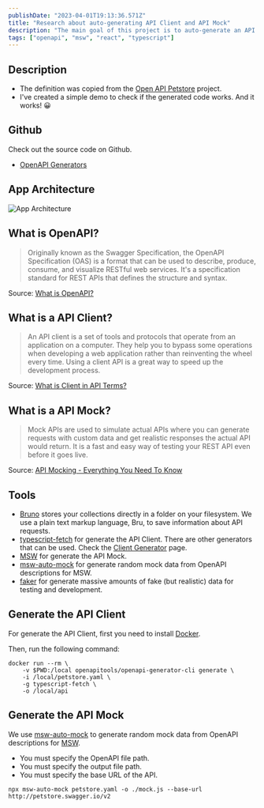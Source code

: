 ```yaml
---
publishDate: "2023-04-01T19:13:36.571Z"
title: "Research about auto-generating API Client and API Mock"
description: "The main goal of this project is to auto-generate an API Client, an API Mock, and a Bruno Collection. All of them generating from the same Open API definition"
tags: ["openapi", "msw", "react", "typescript"]
---
```


## Description

- The definition was copied from the [Open API Petstore](https://raw.githubusercontent.com/openapitools/openapi-generator/master/modules/openapi-generator/src/test/resources/3_0/petstore.yaml) project.
- I've created a simple demo to check if the generated code works. And it works! 😀

## Github

Check out the source code on Github.

- [OpenAPI Generators](https://github.com/brunogarcia/openapi-generators)

## App Architecture

![App Architecture](https://github.com/brunogarcia/openapi-generators/blob/main/app-architecture.png?raw=true)

## What is OpenAPI?

> Originally known as the Swagger Specification, the OpenAPI Specification (OAS) is a format that can be used to describe, produce, consume, and visualize RESTful web services. It's a specification standard for REST APIs that defines the structure and syntax.

Source: [What is OpenAPI?](https://nonamesecurity.com/learn-what-is-openapi)

## What is a API Client?

> An API client is a set of tools and protocols that operate from an application on a computer. They help you to bypass some operations when developing a web application rather than reinventing the wheel every time. Using a client API is a great way to speed up the development process.

Source: [What is Client in API Terms?](https://rapidapi.com/blog/api-glossary/client/)

## What is a API Mock?

> Mock APIs are used to simulate actual APIs where you can generate requests with custom data and get realistic responses the actual API would return. It is a fast and easy way of testing your REST API even before it goes live.

Source: [API Mocking - Everything You Need To Know](https://www.gravitee.io/blog/api-mocking-guide)

## Tools

- [Bruno](https://www.usebruno.com/) stores your collections directly in a folder on your filesystem. We use a plain text markup language, Bru, to save information about API requests.
- [typescript-fetch](https://openapi-generator.tech/docs/generators/typescript-fetch/) for generate the API Client. There are other generators that can be used. Check the [Client Generator](https://openapi-generator.tech/docs/generators#client-generators) page.
- [MSW](https://mswjs.io) for generate the API Mock.
- [msw-auto-mock](https://github.com/zoubingwu/msw-auto-mock) for generate random mock data from OpenAPI descriptions for MSW.
- [faker](https://github.com/faker-js/faker) for generate massive amounts of fake (but realistic) data for testing and development.

## Generate the API Client

For generate the API Client, first you need to install [Docker](https://docs.docker.com/get-docker/).

Then, run the following command:

```shell
docker run --rm \
    -v $PWD:/local openapitools/openapi-generator-cli generate \
    -i /local/petstore.yaml \
    -g typescript-fetch \
    -o /local/api
```

## Generate the API Mock

We use [msw-auto-mock](https://github.com/zoubingwu/msw-auto-mock) to generate random mock data from OpenAPI descriptions for [MSW](https://mswjs.io).

- You must specify the OpenAPI file path.
- You must specify the output file path.
- You must specify the base URL of the API.

```shell
npx msw-auto-mock petstore.yaml -o ./mock.js --base-url http://petstore.swagger.io/v2
```
